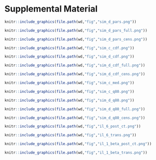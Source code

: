 \newpage

# Supplemental Material {-}

<!-- https://stackoverflow.com/questions/50223141/rmarkdown-bookdown-separate-figure-numbering-for-supplemental-section -->
\beginsupplement

```r
knitr::include_graphics(file.path(wd,"fig","sim_d_pars.png"))
```

```r
knitr::include_graphics(file.path(wd,"fig","sim_d_pars_full.png"))
```

```r
knitr::include_graphics(file.path(wd,"fig","sim_d_pars_cens.png"))
```

```r
knitr::include_graphics(file.path(wd,"fig","sim_c_cdf.png"))
```

```r
knitr::include_graphics(file.path(wd,"fig","sim_d_cdf.png"))
```


```r
knitr::include_graphics(file.path(wd,"fig","sim_d_cdf_full.png"))
```

```r
knitr::include_graphics(file.path(wd,"fig","sim_d_cdf_cens.png"))
```


```r
knitr::include_graphics(file.path(wd,"fig","sim_c_med.png"))
```


```r
knitr::include_graphics(file.path(wd,"fig","sim_c_q80.png"))
```

```r
knitr::include_graphics(file.path(wd,"fig","sim_d_q80.png"))
```


```r
knitr::include_graphics(file.path(wd,"fig","sim_d_q80_full.png"))
```

```r
knitr::include_graphics(file.path(wd,"fig","sim_d_q80_cens.png"))
```


```r
knitr::include_graphics(file.path(wd,"fig","il_6_post_ct.png"))
```

```r
knitr::include_graphics(file.path(wd,"fig","il_6_trans.png"))
```

<!--
```r
knitr::include_graphics(file.path(wd,"fig","il_6_trans_nocnt.png"))
```
-->


```r
knitr::include_graphics(file.path(wd,"fig","il_1_beta_post_ct.png"))
```

```r
knitr::include_graphics(file.path(wd,"fig","il_1_beta_trans.png"))
```

